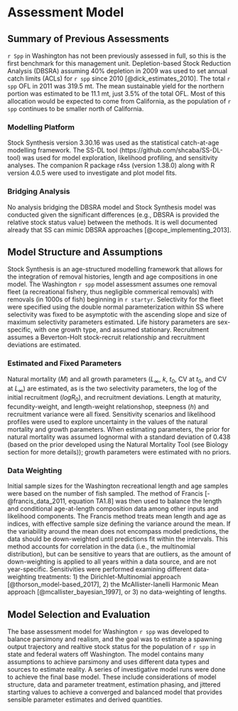 # Assessment Model

## Summary of Previous Assessments 

`r Spp` in Washington has not been previously assessed in full, so this is the first benchmark for this management unit. Depletion-based Stock Reduction Analysis (DBSRA) assuming 40% depletion in 2009 was used to set annual catch limits (ACLs) for `r spp` since 2010 [@dick_estimates_2010]. The total `r spp` OFL in 2011 was 319.5 mt. The mean sustainable yield for the northern portion was estimated to be 11.1 mt, just 3.5% of the total OFL. Most of this allocation would be expected to come from California, as the population of `r spp` continues to be smaller north of California.

### Modelling Platform

Stock Synthesis version 3.30.16 was used as the statistical catch-at-age modelling framework. The SS-DL tool (https://github.com/shcaba/SS-DL-tool) was used for model exploration, likelihood profiling, and sensitivity analyses. The companion R package r4ss (version 1.38.0) along with R version 4.0.5 were used to investigate and plot model fits. 


### Bridging Analysis

No analysis bridging the DBSRA model and Stock Synthesis model was conducted given the significant differences (e.g., DBSRA is provided the relative stock status value) between the methods. It is well documented already that SS can mimic DBSRA approaches [@cope_implementing_2013].


## Model Structure and Assumptions

Stock Synthesis is an age-structured modelling framework that allows for the integration of removal histories, length and age compositions in one model. The Washington `r spp` model assessment assumes one removal fleet (a recreational fishery, thus negligible commerical removals) with removals (in 1000s of fish) beginning in `r startyr`. Selectivity for the fleet were specified using the double normal parameterization within SS where selectivity was fixed to be asymptotic with the ascending slope and size of maximum selectivity parameters estimated. Life history parameters are sex-specific, with one growth type, and assumed stationary. Recruitment assumes a Beverton-Holt stock-recruit relationship and recruitment deviations are estimated.


### Estimated and Fixed Parameters

Natural mortality ($M$) and all growth parameters ($L_{\infty}$, $k$, $t_0$, CV at $t_0$, and CV at $L_{\infty}$) are estimated, as is the two selectivity parameters, the log of the initial recruitment ($logR_0$), and recruitment deviations. Length at maturity, fecundity-weight, and length-weight relationshop, steepness ($h$) and recruitment variance were all fixed. Sensitivity scenarios and likelihood profiles were used to explore uncertainty in the values of the natural mortality and growth parameters. When estimating parameters, the prior for natural mortality was assumed lognormal with a standard deviation of 0.438 (based on the prior developed using the Natural Mortality Tool (see Biology section for more details)); growth parameters were estimated with no priors.


### Data Weighting

Initial sample sizes for the Washington recreational length and age samples were based on the number of fish sampled. The method of Francis [-@francis_data_2011, equation TA1.8] was then used to balance the length and conditional age-at-length composition data among other inputs and likelihood components. The Francis method treats mean length and age as indices, with effective sample size defining the variance around the mean. If the variability around the mean does not encompass model predictions, the data should be down-weighted until predictions fit within the intervals. This method accounts for correlation in the data (i.e., the multinomial distribution), but can be sensitive to years that are outliers, as the amount of down-weighting is applied to all years within a data source, and are not year-specific. Sensitivities were performed examining different data-weighting treatments: 1) the Dirichlet-Multinomial approach [@thorson_model-based_2017], 2) the McAllister-Ianelli Harmonic Mean approach [@mcallister_bayesian_1997], or 3) no data-weighting of lengths.



## Model Selection and Evaluation

The base assessment model for Washington `r spp` was developed to balance parsimony and realism, and the goal was to estimate a spawning output trajectory and realtive stock status for the population of `r spp` in state and federal waters off Washington. The model contains many assumptions to achieve parsimony and uses different data types and sources to estimate reality. A series of investigative model runs were done to achieve the final base model. These include considerations of model structure, data and parameter treatment, estimation phasing, and jittered starting values to achieve a converged and balanced model that provides sensible parameter estimates and derived quantities.

